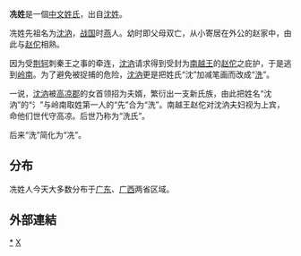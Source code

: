 {{Unreferenced|time=2012-08-30T07:57:11+00:00 }}
{{姓氏
|姓氏=冼
|拼音=Xiǎn
|中国大陆=Xian
|香港=Sin
|澳门=Sin
|同音字=显
|郡望=[[高凉郡|高凉郡]]
}}

'''冼姓'''是一個[[中文姓氏|中文姓氏]]，出自[[沈姓|沈姓]]。

冼姓先祖名为[[沈汭|沈汭]]，[[战国|战国]]时[[燕|燕]]人。幼时即父母双亡，从小寄居在外公的赵家中，由此与[[赵佗|赵佗]]相熟。

因为受[[荆轲|荆轲]]刺秦王之事的牵连，[[沈汭|沈汭]]请求得到受封为[[南越王|南越王]]的[[赵佗|赵佗]]之庇护，于是逃到[[岭南|岭南]]。为了避免被捉捕的危险，[[沈汭|沈汭]]更是把姓氏“沈”加减笔画而改成“[[洗姓|洗]]”。

一说，[[沈汭|沈汭]]被[[高凉郡|高凉郡]]的女首领招为夫婿，繁衍出一支新氏族，由此把姓名“沈汭”的“氵”与岭南取姓第一人的“先”合为“洗”。南越王赵佗对沈汭夫妇视为上宾，命他们世代守高凉。后世乃称为“洗氏”。

后来“洗”简化为“冼”。

== 分布 ==
冼姓人今天大多数分布于[[广东|广东]]、[[广西|广西]]两省区域。

==外部連結==
{{Wikisource further reading}}

{{姓氏小作品}}
[[Category:冼姓|*]]
[[Category:漢姓|X]]